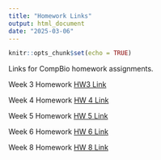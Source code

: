 ```yaml
---
title: "Homework Links"
output: html_document
date: "2025-03-06"
---
```


```r
knitr::opts_chunk$set(echo = TRUE)
```
Links for CompBio homework assignments.


Week 3 Homework [HW3 Link](Homework3.html)

Week 4 Homework [HW 4 Link](Homework4.html)

Week 5 Homework [HW 5 Link](Homework5.html)

Week 6 Homework [HW 6 Link](Homework6.html)

Week 8 Homework [HW 8 Link](Homework8.html)